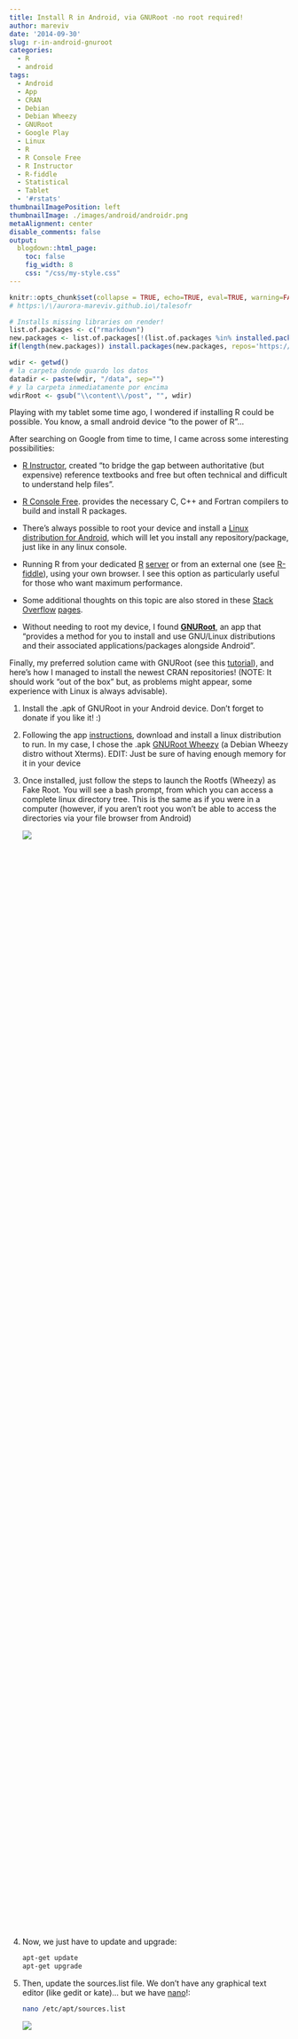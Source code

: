 ```yaml
---
title: Install R in Android, via GNURoot -no root required!
author: mareviv
date: '2014-09-30'
slug: r-in-android-gnuroot
categories:
  - R
  - android
tags:
  - Android
  - App
  - CRAN
  - Debian
  - Debian Wheezy
  - GNURoot
  - Google Play
  - Linux
  - R
  - R Console Free
  - R Instructor
  - R-fiddle
  - Statistical
  - Tablet
  - '#rstats'
thumbnailImagePosition: left
thumbnailImage: ./images/android/androidr.png
metaAlignment: center
disable_comments: false
output:
  blogdown::html_page:
    toc: false
    fig_width: 8
    css: "/css/my-style.css"
---
```


```r
knitr::opts_chunk$set(collapse = TRUE, echo=TRUE, eval=TRUE, warning=FALSE, message=FALSE, comment="  ")
# https:\/\/aurora-mareviv.github.io\/talesofr
```

```r
# Installs missing libraries on render!
list.of.packages <- c("rmarkdown")
new.packages <- list.of.packages[!(list.of.packages %in% installed.packages()[,"Package"])]
if(length(new.packages)) install.packages(new.packages, repos='https://cran.rstudio.com/')
```

```r
wdir <- getwd() 
# la carpeta donde guardo los datos
datadir <- paste(wdir, "/data", sep="")
# y la carpeta inmediatamente por encima
wdirRoot <- gsub("\\content\\/post", "", wdir) 
```


Playing with my tablet some time ago, I wondered if installing R could be possible. You know, a small android device "to the power of R"...

After searching on Google from time to time, I came across some interesting possibilities:

- [R Instructor](http://www.rinstructor.com/){target="_blank"}, created "to bridge the gap between authoritative (but expensive) reference textbooks and free but often technical and difficult to understand help files".

- [R Console Free](https://play.google.com/store/apps/details?id=com.appsopensource.R&hl=es){target="_blank"}. provides the necessary C, C++ and Fortran compilers to build and install R packages.

- There's always possible to root your device and install a [Linux distribution for Android](http://www.linux-magazine.com/Online/Features/Convert-an-Android-Device-to-Linux){target="_blank"}, which will let you install any repository/package, just like in any linux console.

- Running R from your dedicated [R](http://www.linkedin.com/groups/R-on-Android-Is-it-77616.S.136698839){target="_blank"} [server](http://handlesman.blogspot.com.es/2013/03/r-on-android.html){target="_blank"} or from an external one (see [R-fiddle](http://www.r-fiddle.org/#/){target="_blank"}), using your own browser. I see this option as particularly useful for those who want maximum performance.

- Some additional thoughts on this topic are also stored in these [Stack Overflow](http://stackoverflow.com/questions/5702028/is-it-possible-to-run-r-from-a-tablet-using-honeycomb-android-3-0){target="_blank"} [pages](http://stackoverflow.com/questions/13047994/are-there-any-android-version-of-r-without-rooting-the-device){target="_blank"}.

- Without needing to root my device, I found [**GNURoot**](https://play.google.com/store/apps/details?id=champion.gnuroot){target="_blank"}, an app that "provides a method for you to install and use GNU/Linux distributions and their associated applications/packages alongside Android".

Finally, my preferred solution came with GNURoot (see this [tutorial](http://www.r-ohjelmointi.org/?p=1434)), and here's how I managed to install the newest CRAN repositories! (NOTE: It should work "out of the box" but, as problems might appear, some experience with Linux is always advisable).

1. Install the .apk of GNURoot in your Android device. Don't forget to donate if you like it! :)

2. Following the app [instructions](https://play.google.com/store/apps/details?id=champion.gnuroot){target="_blank"}, download and install a linux distribution to run. In my case, I chose the .apk [GNURoot Wheezy](https://play.google.com/store/apps/details?id=champion.gnuroot.wheezy){target="_blank"} (a Debian Wheezy distro without Xterms). EDIT: Just be sure of having enough memory for it in your device

3. Once installed, just follow the steps to launch the Rootfs (Wheezy) as Fake Root. You will see a bash prompt, from which you can access a complete linux directory tree. This is the same as if you were in a computer (however, if you aren't root you won't be able to access the directories via your file browser from Android)

    <div style="width:40%; height:50%">
    ![](/images/android/screenshot_2014-09-30-23-20-00.png)
    </div> 
<br>

4. Now, we just have to update and upgrade:

    ```bash
    apt-get update
    apt-get upgrade
    ```

5. Then, update the sources.list file. We don't have any graphical text editor (like gedit or kate)... but we have [nano](http://www.nano-editor.org/)!:

    ```bash
    nano /etc/apt/sources.list
    ```

    <div style="width:40%; height:50%">
    ![](/images/android/screenshot_2014-09-30-23-27-48.png)
    </div> 
<br>

Using the volume up + "W/S/A/D" you can move between the lines. Or alternatively, you can install a convenient keyboard with arrow buttons, like [Hacker's Keyboard](https://play.google.com/store/apps/details?id=org.pocketworkstation.pckeyboard&hl=es){target="_blank"}! (thanks to [JTT](http://www.r-ohjelmointi.org/?p=1434){target="_blank"}!)

Following instructions from [CRAN](http://cran.r-project.org/){target="_blank"}, I added the following line to sources.list:

`deb http://<favorite-cran-mirror>/bin/linux/debian wheezy-cran3/`

6. Exit saving changes. But before "update and upgrade" again, don't forget to add the key for the repository running the following:

    ```bash
    apt-key adv --keyserver keys.gnupg.net --recv-key 381BA480
    ```

7. Update and upgrade.... voilà!

    ```bash
    apt-get update
    apt-get upgrade
    apt-get install r-base r-base-dev
    ```

8. Now, you only have to run R just like in any bash console:

    <div style="width:40%; height:50%">
    ![](/images/android/screenshot_2014-10-01-00-00-29.png)
    </div> 

## R GRAPHS

With this method you only have a prompt, without any graphical interface. ¿How do I make and see plots here?. If R runs from "inside" Android one option is to connect your Linux to an [X-server app](https://play.google.com/store/apps/details?id=x.org.server&hl=es){target="_blank"} (thanks, J. Liebig). However, due to memory issues, I couldn't put in practice this idea and see what happens. Try at your own risk! :)

Fortunately, there's always possible to [print R graphs](http://rfunction.com/archives/812){target="_blank"} in various formats, with the inconvenient that you have to browse to the plot's location in Android -every time you need to check the output.

```r
setwd("/sdcard")
data(cars)
pdf("cars.pdf")
plot(cars)
dev.off()
```

Here I leave a small script to begin playing with R on Android. Hope you enjoy it!

`r htmltools::HTML("{{< gist aurora-mareviv f12bc0ff63ec1b9ff6b2>}}")`


